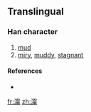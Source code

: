 ==Translingual==

===Han character===
{{Han char|rn=85|rad=水|as=12|sn=15|four=|canj=水十心月 (EJPB)}}

# [[mud]]
# [[miry]], [[muddy]], [[stagnant]]

====References====
* {{Han ref|kx=0652.321|hdz=31747.141|uh=6F9D|ud=28573}}

[[fr:澝]]
[[zh:澝]]